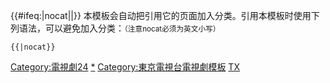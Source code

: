 <noinclude>{{noteTA|G1=JP Show}}</noinclude>{{Navbox
|name=電視劇24
|state=collapsed
|titlestyle = {{jptvclr|tx}}
|title=[[東京電視台]]联播网（[[東京電視網|TXN]]）[[電視劇24]]
|groupstyle = {{jptvclr|tx}} 
|group1= 2005年
|list1=[[孃王]]
|group2= 2006年
|list2= [[2nd HOUSE]] - [[純情外宿生]] - [[怨屋本舖]] - [[愛神惡作劇]]  
|group3= 2007年
|list3=[[Xenos (電視劇)|Xenos]] - [[史上最不幸的大佬三郎]] - [[BOYS美型專家]] - [[死化粧師]]
|group4= 2008年
|list4= [[紅蓮女]] - [[模範秘書]] - [[Walkin' Butterfly]] - [[Men☆dol ～帥男偶像～]] 
|group5= 2009年
|list5=[[冒牌名媛三人組]] - [[溫泉殺手]] - [[怨屋本舖|怨屋本舖REBOOT]] - [[孃王|孃王 Virgin]]
|group6= 2010年
|list6=[[馬路須加學園]] - [[麻煩男]] - [[三十歲的春天]] - [[孃王|孃王3]]
|group7= 2011年
|list7=[[URAKARA]] - [[馬路須加學園|馬路須加學園2]] - [[勇者義彥和魔王之城]] - [[摔角女王傳說]]
|group8= 2012年
|list8=[[請勿拍攝!!偶像內幕]] - [[幸運三人組]] - [[馬路須加學園|馬路須加學園3]] - [[勇者義彥和惡靈之鑰]]
|group9= 2013年
|list9=[[真幌站前多田便利屋|真幌站前番外地]] - [[我们都是超能力者]] - [[Limit 界限]] - [[杀人女王蜂]]
|group10= 2014年
|list10=[[謎之轉校生]] - [[大川端偵探社]] - [[青色火焰]] - [[玉川區役所 OF THE DEAD]]
|group11= 2015年
|list11=[[怪奇戀愛作戰]] - {{link-ja|不便的便利屋|不便な便利屋}} - [[初森BEMARS]] - [[孤獨的美食家|孤獨的美食家 Season 5]]
|group12= 2016年
|list12=[[東京傷情故事]] - [[夜英雄NAOTO]] - [[俠飯]] - [[勇者義彥和被引導的七人]]
|group13= 2017年
|list13=[[Byplayers|By Players～如果六位名配角同住一个屋檐下～]] - [[孤獨的美食家|孤獨的美食家 Season 6]] - [[下北澤Die Hard]] - [[新宿SEVEN]]
|group14= 2018年
|list14= [[Oh My JUMP!～少年JUMP拯救地球～]] - [[孤獨的美食家|孤獨的美食家 Season 7]] - [[GIVER 復仇的贈與者]] - [[忘卻的幸子]]
|group15= 2019年
|list15= [[水果宅配]] - [[昨日的美食]] - [[ITurn]] - [[孤獨的美食家|孤獨的美食家 Season 8]]
|group16 = 2020年
|list16 = [[古瀧兄弟與四苦八苦]] - [[抓狂一族]] - [[40萬公里彼方之戀]] - [[我夢見了那個女孩]]
|group17 = 2021年
|list17= [[Byplayers|Byplayers 3：名配角的森林100日]] - [[是生是死還是父親]] - [[孤獨的美食家|孤獨的美食家 Season 9]] - [[療傷小酒館]]
|group18 = 2022年
|list18 = [[四十雀]] - [[白飯修行僧]] - [[與雪女同行吃蟹]]
}}<includeonly>{{#ifeq:{{{1}}}|nocat||[[Category:電視劇24]]}}</includeonly><noinclude>
本模板会自动把引用它的页面加入分类。引用本模板时使用下列语法，可以避免加入分类：<small>（注意nocat必须为英文小写）</small>
 <nowiki>{{</nowiki>{{PAGENAME}}<nowiki>|nocat}}</nowiki>
[[Category:電視劇24|*]]
[[Category:東京電視台電視劇模板]]
[[Category:深夜劇模板|TX]]
</noinclude>